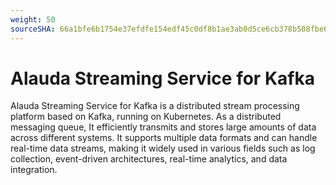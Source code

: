 ```yaml
---
weight: 50
sourceSHA: 66a1bfe6b1754e37efdfe154edf45c0df8b1ae3ab0d5ce6cb378b508fbe6d330
---
```


# Alauda Streaming Service for Kafka

Alauda Streaming Service for Kafka is a distributed stream processing platform based on Kafka, running on Kubernetes. As a distributed messaging queue, It efficiently transmits and stores large amounts of data across different systems. It supports multiple data formats and can handle real-time data streams, making it widely used in various fields such as log collection, event-driven architectures, real-time analytics, and data integration.

<ExternalSite name="kafka" />
